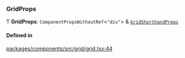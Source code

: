 ### GridProps

Ƭ **GridProps**: `ComponentPropsWithoutRef`\<`"div"`\> & [`GridShorthandProps`](interfaces/GridShorthandProps.md)

#### Defined in

[packages/components/src/grid/grid.tsx:44](https://github.com/vtex/shoreline/blob/dd054909f/packages/components/src/grid/grid.tsx#L44)
